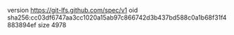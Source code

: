 version https://git-lfs.github.com/spec/v1
oid sha256:cc03df6747aa3cc1020a15ab97c866742d3b437bd588c0a1b68f31f4883894ef
size 4978
